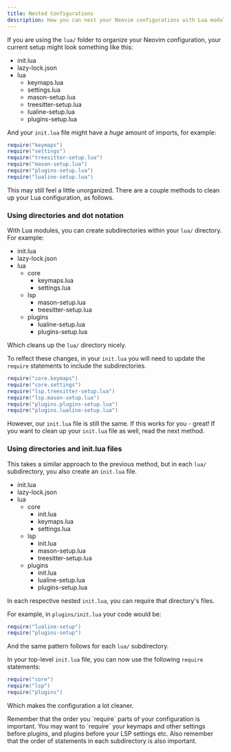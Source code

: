 ```yaml
---
title: Nested Configurations
description: How you can nest your Neovim configurations with Lua modules
---
```



If you are using the `lua/` folder to organize your Neovim configuration, your current setup might look something like this:

<FileTree>

- init.lua
- lazy-lock.json
- lua
    - keymaps.lua
    - settings.lua
    - mason-setup.lua
    - treesitter-setup.lua
    - lualine-setup.lua
    - plugins-setup.lua

</FileTree>

And your `init.lua` file might have a *huge* amount of imports, for example:

```lua
require("keymaps")
require("settings")
require("treesitter-setup.lua")
require("mason-setup.lua")
require("plugins-setup.lua")
require("lualine-setup.lua")
```

This may still feel a little unorganized. There are a couple methods to clean up your Lua configuration, as follows.

### Using directories and dot notation

With Lua modules, you can create subdirectories within your `lua/` directory. For example:

<FileTree>

- init.lua
- lazy-lock.json
- lua
    - core
        - keymaps.lua
        - settings.lua
    - lsp
        - mason-setup.lua
        - treesitter-setup.lua
    - plugins
        - lualine-setup.lua
        - plugins-setup.lua

</FileTree>

Which cleans up the `lua/` directory nicely.

To relfect these changes, in your `init.lua` you will need to update the `require` statements to include the subdirectories.

```lua
require("core.keymaps")
require("core.settings")
require("lsp.treesitter-setup.lua")
require("lsp.mason-setup.lua")
require("plugins.plugins-setup.lua")
require("plugins.lualine-setup.lua")
```

However, our `init.lua` file is still the same. If this works for you - great! If you want to clean up your `init.lua` file as well, read the next method.

### Using directories and init.lua files

This takes a similar approach to the previous method, but in each `lua/` subdirectory, you also create an `init.lua` file.

<FileTree>

- init.lua
- lazy-lock.json
- lua
    - core
        - init.lua
        - keymaps.lua
        - settings.lua
    - lsp
        - init.lua
        - mason-setup.lua
        - treesitter-setup.lua
    - plugins
        - init.lua
        - lualine-setup.lua
        - plugins-setup.lua

</FileTree>

In each respective nested `init.lua`, you can require that directory's files.

For example, in `plugins/init.lua` your code would be:

```lua
require("lualine-setup")
require("plugins-setup")
```

And the same pattern follows for each `lua/` subdirectory.

In your top-level `init.lua` file, you can now use the following `require` statements:

```lua
require("core")
require("lsp")
require("plugins")
```

Which makes the configuration a lot cleaner.

<Aside type="caution" title="require order">
Remember that the order you `require` parts of your configuration is important. You may want to `require` your keymaps and other settings before plugins, and plugins before your LSP settings etc. Also remember that the order of statements in each subdirectory is also important.
</Aside>

